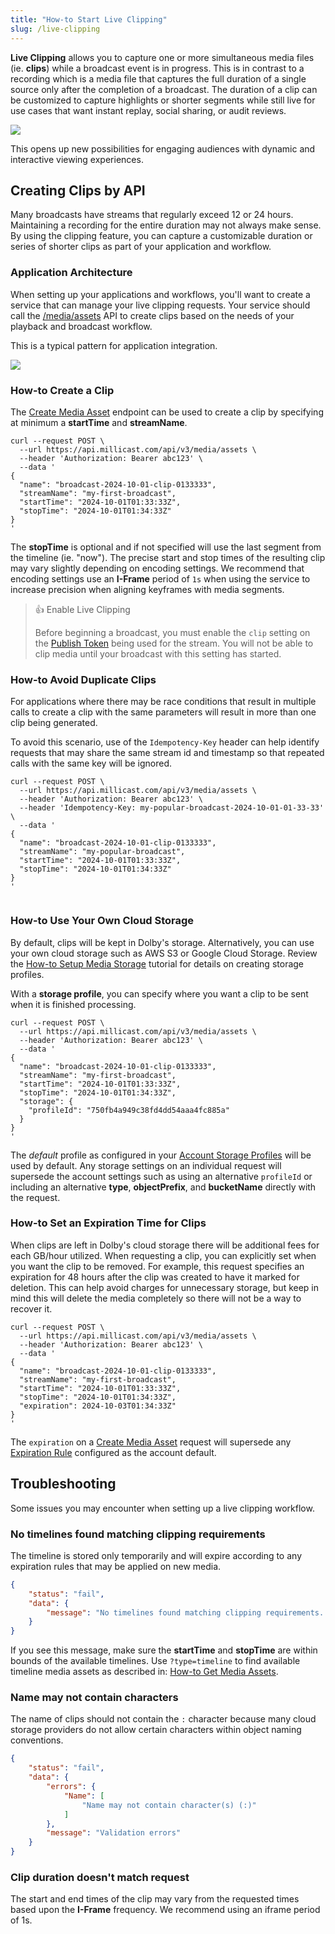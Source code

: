 ```yaml
---
title: "How-to Start Live Clipping"
slug: /live-clipping
---
```

**Live Clipping** allows you to capture one or more simultaneous media files (ie. **clips**) while a broadcast event is in progress. This is in contrast to a recording which is a media file that captures the full duration of a single source only after the completion of a broadcast. The duration of a clip can be customized to capture highlights or shorter segments while still live for use cases that want instant replay, social sharing, or audit reviews.


![](../../assets/img/ac2eb6e3116ef7cdbf78a87b76207ab466689eec4f920c5cf77a38a3-live-clipping-overview.png)



This opens up new possibilities for engaging audiences with dynamic and interactive viewing experiences.


<PremiumAPICallout />

## Creating Clips by API

Many broadcasts have streams that regularly exceed 12 or 24 hours. Maintaining a recording for the entire duration may not always make sense. By using the clipping feature, you can capture a customizable duration or series of shorter clips as part of your application and workflow.


<GettingStartedRESTAPI />

### Application Architecture

When setting up your applications and workflows, you'll want to create a service that can manage your live clipping requests. Your service should call the [/media/assets](/millicast/api/media-assets-list-media-assets.api.mdx) API to create clips based on the needs of your playback and broadcast workflow.

This is a typical pattern for application integration.


![](../../assets/img/602a7d00dfd276b5f220021220a55eaebea6cb8f4692c6fd606a63e8-live-clipping-app-architecture.png)



### How-to Create a Clip

The [Create Media Asset](/millicast/api/media-assets-create-media-asset.api.mdx) endpoint can be used to create a clip by specifying at minimum a **startTime** and **streamName**.

```curl
curl --request POST \
  --url https://api.millicast.com/api/v3/media/assets \
  --header 'Authorization: Bearer abc123' \
  --data '
{
  "name": "broadcast-2024-10-01-clip-0133333",
  "streamName": "my-first-broadcast",
  "startTime": "2024-10-01T01:33:33Z",
  "stopTime": "2024-10-01T01:34:33Z"
}
'
```

The **stopTime** is optional and if not specified will use the last segment from the timeline (ie. "now"). The precise start and stop times of the resulting clip may vary slightly depending on encoding settings. We recommend that encoding settings use an **I-Frame** period of `1s` when using the service to increase precision when aligning keyframes with media segments.

> 👍 Enable Live Clipping
>
> Before beginning a broadcast, you must enable the `clip` setting on the [Publish Token](/millicast/streaming-dashboard/managing-your-tokens.md) being used for the stream. You will not be able to clip media until your broadcast with this setting has started.

### How-to Avoid Duplicate Clips

For applications where there may be race conditions that result in multiple calls to create a clip with the same parameters will result in more than one clip being generated.

To avoid this scenario, use of the `Idempotency-Key` header can help identify requests that may share the same stream id and timestamp so that repeated calls with the same key will be ignored.

```curl
curl --request POST \
  --url https://api.millicast.com/api/v3/media/assets \
  --header 'Authorization: Bearer abc123' \
  --header 'Idempotency-Key: my-popular-broadcast-2024-10-01-01-33-33' \
  --data '
{
  "name": "broadcast-2024-10-01-clip-0133333",
  "streamName": "my-popular-broadcast",
  "startTime": "2024-10-01T01:33:33Z",
  "stopTime": "2024-10-01T01:34:33Z"
}
'


```

### How-to Use Your Own Cloud Storage

By default, clips will be kept in Dolby's storage. Alternatively, you can use your own cloud storage such as AWS S3 or Google Cloud Storage. Review the [How-to Setup Media Storage](/millicast/distribution/stream-recordings/how-to-setup-media-storage.md) tutorial for details on creating storage profiles.

With a **storage profile**, you can specify where you want a clip to be sent when it is finished processing.

```curl
curl --request POST \
  --url https://api.millicast.com/api/v3/media/assets \
  --header 'Authorization: Bearer abc123' \
  --data '
{
  "name": "broadcast-2024-10-01-clip-0133333",
  "streamName": "my-first-broadcast",
  "startTime": "2024-10-01T01:33:33Z",
  "stopTime": "2024-10-01T01:34:33Z",
  "storage": {
    "profileId": "750fb4a949c38fd4dd54aaa4fc885a"
  }
}
'
```

The _default_ profile as configured in your [Account Storage Profiles](/millicast/api/account-list-storage-profiles.api.mdx) will be used by default. Any storage settings on an individual request will supersede the account settings such as using an alternative `profileId` or including an alternative **type**, **objectPrefix**, and **bucketName** directly with the request.

### How-to Set an Expiration Time for Clips

When clips are left in Dolby's cloud storage there will be additional fees for each GB/hour utilized. When requesting a clip, you can explicitly set when you want the clip to be removed. For example, this request specifies an expiration for 48 hours after the clip was created to have it marked for deletion. This can help avoid charges for unnecessary storage, but keep in mind this will delete the media completely so there will not be a way to recover it.

```curl
curl --request POST \
  --url https://api.millicast.com/api/v3/media/assets \
  --header 'Authorization: Bearer abc123' \
  --data '
{
  "name": "broadcast-2024-10-01-clip-0133333",
  "streamName": "my-first-broadcast",
  "startTime": "2024-10-01T01:33:33Z",
  "stopTime": "2024-10-01T01:34:33Z",
  "expiration": 2024-10-03T01:34:33Z"
}
'
```

The `expiration` on a [Create Media Asset](/millicast/api/media-assets-create-media-asset.api.mdx) request will supersede any [Expiration Rule](/millicast/api/account-get-expiration-rules.api.mdx) configured as the account default.

## Troubleshooting

Some issues you may encounter when setting up a live clipping workflow.

### No timelines found matching clipping requirements

The timeline is stored only temporarily and will expire according to any expiration rules that may be applied on new media.

```json
{
    "status": "fail",
    "data": {
        "message": "No timelines found matching clipping requirements. Ensure clipping is enabled on token and Timeline(s) with specified conditions exist."
    }
}
```

If you see this message, make sure the **startTime** and **stopTime** are within bounds of the available timelines. Use `?type=timeline` to find available timeline media assets as described in: [How-to Get Media Assets](/millicast/distribution/stream-recordings/how-to-get-media-assets.mdx).

### Name may not contain characters

The name of clips should not contain the `:` character because many cloud storage providers do not allow certain characters within object naming conventions.

```json
{
    "status": "fail",
    "data": {
        "errors": {
            "Name": [
                "Name may not contain character(s) (:)"
            ]
        },
        "message": "Validation errors"
    }
}
```

### Clip duration doesn't match request

The start and end times of the clip may vary from the requested times based upon the **I-Frame** frequency. We recommend using an iframe period of 1s.
